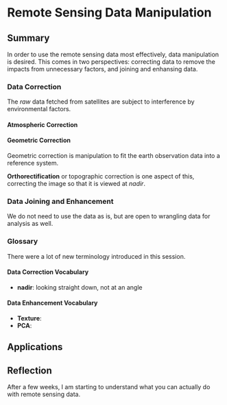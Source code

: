 # Remote Sensing Data Manipulation

## Summary

In order to use the remote sensing data most effectively, data manipulation is desired. This comes in two perspectives: correcting data to remove the impacts from unnecessary factors, and joining and enhansing data.

### Data Correction

The *raw* data fetched from satellites are subject to interference by environmental factors. 

#### Atmospheric Correction

#### Geometric Correction

Geometric correction is manipulation to fit the earth observation data into a reference system. 

**Orthorectification** or topographic correction is one aspect of this, correcting the image so that it is viewed at *nadir*.


####



### Data Joining and Enhancement

We do not need to use the data as is, but are open to wrangling data for analysis as well.


### Glossary

There were a lot of new terminology introduced in this session. 

#### Data Correction Vocabulary

- **nadir**: looking straight down, not at an angle

#### Data Enhancement Vocabulary

- **Texture**: 
- **PCA**:


## Applications



## Reflection

After a few weeks, I am starting to understand what you can actually do with remote sensing data.
